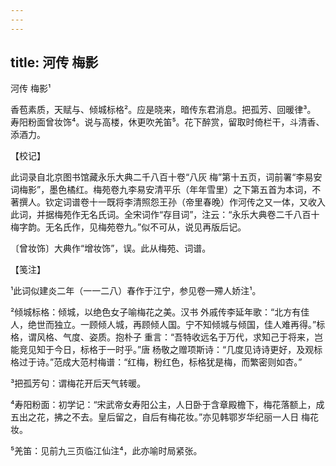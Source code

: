 ```yaml
---
---
---
```

title: 河传 梅影
---



河传 梅影¹





香苞素质，天赋与、倾城标格²。应是晓来，暗传东君消息。把孤芳、回暖律³。 寿阳粉面曾妆饰⁴。说与高楼，休更吹羌笛⁵。花下醉赏，留取时倚栏干，斗清香、添酒力。

【校记】

此词录自北京图书馆藏永乐大典二千八百十卷“八灰 梅”第十五页，词前署“李易安词梅影”，墨色橘红。梅苑卷九李易安清平乐（年年雪里）之下第五首为本词，不著撰人。钦定词谱卷十一既将李清照怨王孙（帝里春晚）作河传之又一体，又收入此词，并据梅苑作无名氏词。全宋词作“存目词”，注云：“永乐大典卷二千八百十梅字韵。无名氏作，见梅苑卷九。”似不可从，说见再版后记。

〔曾妆饰〕大典作“增妆饰”，误。此从梅苑、词谱。

【笺注】

¹此词似建炎二年（一一二八）春作于江宁，参见卷一殢人娇注¹。

²倾城标格：倾城，以绝色女子喻梅花之美。汉书 外戚传李延年歌：“北方有佳人，绝世而独立。一顾倾人城，再顾倾人国。宁不知倾城与倾国，佳人难再得。”标格，谓风格、气度、姿质。抱朴子 重言：“吾特收远名于万代，求知己于将来，岂能竞见知于今日，标格于一时乎。”唐 杨敬之赠项斯诗：“几度见诗诗更好，及观标格过于诗。”范成大范村梅谱：“红梅，粉红色，标格犹是梅，而繁密则如杏。”

³把孤芳句：谓梅花开后天气转暖。

⁴寿阳粉面：初学记：“宋武帝女寿阳公主，人日卧于含章殿檐下，梅花落额上，成五出之花，拂之不去。皇后留之，自后有梅花妆。”亦见韩鄂岁华纪丽一人日 梅花妆。

⁵羌笛：见前九三页临江仙注⁴，此亦喻时局紧张。